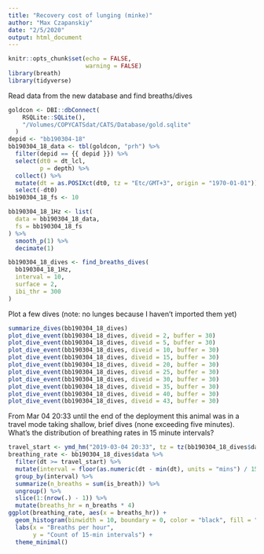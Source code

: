 ```yaml
---
title: "Recovery cost of lunging (minke)"
author: "Max Czapanskiy"
date: "2/5/2020"
output: html_document
---
```


```r
knitr::opts_chunk$set(echo = FALSE,
                      warning = FALSE)
library(breath)
library(tidyverse)
```

Read data from the new database and find breaths/dives

```r
goldcon <- DBI::dbConnect(
    RSQLite::SQLite(),
    "/Volumes/COPYCATSdat/CATS/Database/gold.sqlite"
  )
depid <- "bb190304-18" 
bb190304_18_data <- tbl(goldcon, "prh") %>% 
  filter(depid == {{ depid }}) %>% 
  select(dt0 = dt_lcl,
         p = depth) %>% 
  collect() %>% 
  mutate(dt = as.POSIXct(dt0, tz = "Etc/GMT+3", origin = "1970-01-01")) %>% 
  select(-dt0)
bb190304_18_fs <- 10

bb190304_18_1Hz <- list(
  data = bb190304_18_data,
  fs = bb190304_18_fs
) %>% 
  smooth_p(1) %>% 
  decimate(1)

bb190304_18_dives <- find_breaths_dives(
  bb190304_18_1Hz,
  interval = 10,
  surface = 2,
  ibi_thr = 300
)
```

Plot a few dives (note: no lunges because I haven't imported them yet)
```r
summarize_dives(bb190304_18_dives)
plot_dive_event(bb190304_18_dives, diveid = 2, buffer = 30)
plot_dive_event(bb190304_18_dives, diveid = 5, buffer = 30)
plot_dive_event(bb190304_18_dives, diveid = 10, buffer = 30)
plot_dive_event(bb190304_18_dives, diveid = 15, buffer = 30)
plot_dive_event(bb190304_18_dives, diveid = 20, buffer = 30)
plot_dive_event(bb190304_18_dives, diveid = 25, buffer = 30)
plot_dive_event(bb190304_18_dives, diveid = 30, buffer = 30)
plot_dive_event(bb190304_18_dives, diveid = 35, buffer = 30)
plot_dive_event(bb190304_18_dives, diveid = 40, buffer = 30)
plot_dive_event(bb190304_18_dives, diveid = 43, buffer = 30)
```

From Mar 04 20:33 until the end of the deployment this animal was in a travel mode taking shallow, brief dives (none exceeding five minutes). What's the distribution of breathing rates in 15 minute intervals?

```r
travel_start <- ymd_hm("2019-03-04 20:33", tz = tz(bb190304_18_dives$data$dt))
breathing_rate <- bb190304_18_dives$data %>% 
  filter(dt >= travel_start) %>% 
  mutate(interval = floor(as.numeric(dt - min(dt), units = "mins") / 15)) %>% 
  group_by(interval) %>% 
  summarize(n_breaths = sum(is_breath)) %>% 
  ungroup() %>% 
  slice(1:(nrow(.) - 1)) %>% 
  mutate(breaths_hr = n_breaths * 4)
ggplot(breathing_rate, aes(x = breaths_hr)) +
  geom_histogram(binwidth = 10, boundary = 0, color = "black", fill = "white") +
  labs(x = "Breaths per hour",
       y = "Count of 15-min intervals") +
  theme_minimal()
```
